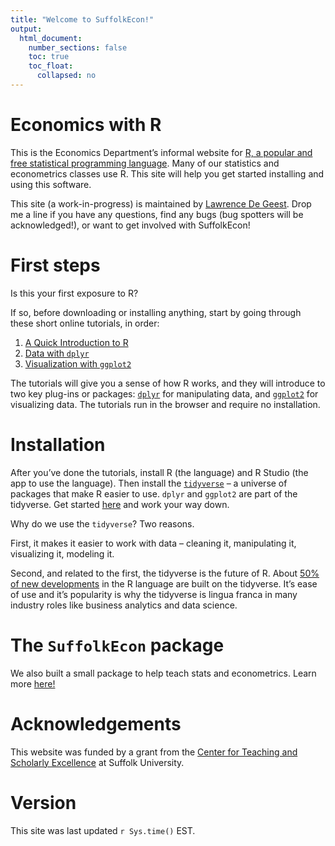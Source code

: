 ```yaml
---
title: "Welcome to SuffolkEcon!"
output:
  html_document:
    number_sections: false
    toc: true
    toc_float: 
      collapsed: no
---
```


# Economics with R

This is the Economics Department's informal website for [R, a popular and free statistical programming language](https://en.wikipedia.org/wiki/R_(programming_language)). Many of our statistics and econometrics classes use R. This site will help you get started installing and using this software. 

This site (a work-in-progress) is maintained by [Lawrence De Geest](https://lrdegeest.github.io/). Drop me a line if you have any questions, find any bugs (bug spotters will be acknowledged!), or want to get involved with SuffolkEcon!

# First steps

Is this your first exposure to R? 

If so, before downloading or installing anything, start by going through these short online tutorials, in order:

1. [A Quick Introduction to R](https://lrdegeest.shinyapps.io/intro-r/)
2. [Data with `dplyr`](https://lrdegeest.shinyapps.io/dplyr/)
3. [Visualization with `ggplot2`](https://lrdegeest.shinyapps.io/ggplot2/)

The tutorials will give you a sense of how R works, and they will introduce to two key plug-ins or packages: [`dplyr`](https://dplyr.tidyverse.org/) for manipulating data, and [`ggplot2`](https://ggplot2.tidyverse.org/) for visualizing data. The tutorials run in the browser and require no installation. 

# Installation

After you've done the tutorials, install R (the language) and R Studio (the app to use the language). Then install the [`tidyverse`](https://www.tidyverse.org/) -- a universe of packages that make R easier to use. `dplyr` and `ggplot2` are part of the tidyverse. Get started [here](https://suffolkecon.github.io/install_r.html) and work your way down.

Why do we use the `tidyverse`? Two reasons.

First, it makes it easier to work with data -- cleaning it, manipulating it, visualizing it, modeling it. 

Second, and related to the first, the tidyverse is the future of R. About [50% of new developments](https://lrdegeest.github.io/blog/totalverse) in the R language are built on the tidyverse. It's ease of use and it's popularity is why the tidyverse is lingua franca in many industry roles like business analytics and data science. 

# The `SuffolkEcon` package

We also built a small package to help teach stats and econometrics. Learn more [here!](https://suffolkecon.github.io/suffolkecon_package.html) 

# Acknowledgements

This website was funded by a grant from the [Center for Teaching and Scholarly Excellence](https://www.suffolk.edu/academics/research-at-suffolk/center-for-teaching-scholarly-excellence) at Suffolk University.

# Version

This site was last updated `r Sys.time()` EST.